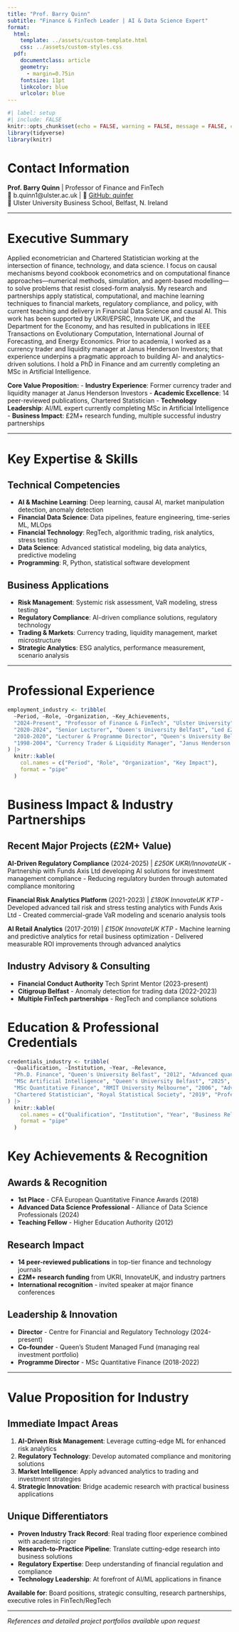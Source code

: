 ```yaml
---
title: "Prof. Barry Quinn"
subtitle: "Finance & FinTech Leader | AI & Data Science Expert"
format:
  html:
    template: ../assets/custom-template.html
    css: ../assets/custom-styles.css
  pdf:
    documentclass: article
    geometry:
      - margin=0.75in
    fontsize: 11pt
    linkcolor: blue
    urlcolor: blue
---
```


```r
#| label: setup 
#| include: FALSE
knitr::opts_chunk$set(echo = FALSE, warning = FALSE, message = FALSE, cache = FALSE)
library(tidyverse)
library(knitr)
```

# Contact Information

**Prof. Barry Quinn** | Professor of Finance and FinTech  
📧 b.quinn1@ulster.ac.uk | 🔗 [GitHub: quinfer](https://github.com/quinfer)  
📍 Ulster University Business School, Belfast, N. Ireland

---

# Executive Summary

Applied econometrician and Chartered Statistician working at the intersection of finance, technology, and data science. I focus on causal mechanisms beyond cookbook econometrics and on computational finance approaches—numerical methods, simulation, and agent-based modelling—to solve problems that resist closed-form analysis. My research and partnerships apply statistical, computational, and machine learning techniques to financial markets, regulatory compliance, and policy, with current teaching and delivery in Financial Data Science and causal AI. This work has been supported by UKRI/EPSRC, Innovate UK, and the Department for the Economy, and has resulted in publications in IEEE Transactions on Evolutionary Computation, International Journal of Forecasting, and Energy Economics. Prior to academia, I worked as a currency trader and liquidity manager at Janus Henderson Investors; that experience underpins a pragmatic approach to building AI- and analytics-driven solutions. I hold a PhD in Finance and am currently completing an MSc in Artificial Intelligence.

**Core Value Proposition:**
- **Industry Experience**: Former currency trader and liquidity manager at Janus Henderson Investors
- **Academic Excellence**: 14 peer-reviewed publications, Chartered Statistician
- **Technology Leadership**: AI/ML expert currently completing MSc in Artificial Intelligence
- **Business Impact**: £2M+ research funding, multiple successful industry partnerships

---

# Key Expertise & Skills

## Technical Competencies
- **AI & Machine Learning**: Deep learning, causal AI, market manipulation detection, anomaly detection
- **Financial Data Science**: Data pipelines, feature engineering, time-series ML, MLOps
- **Financial Technology**: RegTech, algorithmic trading, risk analytics, stress testing
- **Data Science**: Advanced statistical modeling, big data analytics, predictive modeling
- **Programming**: R, Python, statistical software development

## Business Applications
- **Risk Management**: Systemic risk assessment, VaR modeling, stress testing
- **Regulatory Compliance**: AI-driven compliance solutions, regulatory technology
- **Trading & Markets**: Currency trading, liquidity management, market microstructure
- **Strategic Analytics**: ESG analytics, performance measurement, scenario analysis

---

# Professional Experience

```r
employment_industry <- tribble(
  ~Period, ~Role, ~Organization, ~Key_Achievements,
  "2024-Present", "Professor of Finance & FinTech", "Ulster University", "Director of Centre for Financial & Regulatory Technology",
  "2020-2024", "Senior Lecturer", "Queen's University Belfast", "Led £2M+ research portfolio, 12+ industry partnerships",
  "2010-2020", "Lecturer & Programme Director", "Queen's University Belfast", "Built MSc Quantitative Finance programme",
  "1998-2004", "Currency Trader & Liquidity Manager", "Janus Henderson Investors", "Managed multi-million GBP trading book"
) |>
  knitr::kable(
    col.names = c("Period", "Role", "Organization", "Key Impact"),
    format = "pipe"
  )
```

# Business Impact & Industry Partnerships

## Recent Major Projects (£2M+ Value)

**AI-Driven Regulatory Compliance** (2024-2025) | *£250K UKRI/InnovateUK*
- Partnership with Funds Axis Ltd developing AI solutions for investment management compliance
- Reducing regulatory burden through automated compliance monitoring

**Financial Risk Analytics Platform** (2021-2023) | *£180K InnovateUK KTP*
- Developed advanced tail risk and stress testing analytics with Funds Axis Ltd
- Created commercial-grade VaR modeling and scenario analysis tools

**AI Retail Analytics** (2017-2019) | *£150K InnovateUK KTP*
- Machine learning and predictive analytics for retail business optimization
- Delivered measurable ROI improvements through advanced analytics

## Industry Advisory & Consulting
- **Financial Conduct Authority** Tech Sprint Mentor (2023-present)
- **Citigroup Belfast** - Anomaly detection for trading data (2022-2023)
- **Multiple FinTech partnerships** - RegTech and compliance solutions

# Education & Professional Credentials

```r
credentials_industry <- tribble(
  ~Qualification, ~Institution, ~Year, ~Relevance,
  "Ph.D. Finance", "Queen's University Belfast", "2012", "Advanced quantitative finance research",
  "MSc Artificial Intelligence", "Queen's University Belfast", "2025", "Cutting-edge AI applications in finance",
  "MSc Quantitative Finance", "RMIT University Melbourne", "2006", "Advanced derivatives and risk management",
  "Chartered Statistician", "Royal Statistical Society", "2019", "Professional statistical expertise"
) |>
  knitr::kable(
    col.names = c("Qualification", "Institution", "Year", "Business Relevance"),
    format = "pipe"
  )
```

# Key Achievements & Recognition

## Awards & Recognition
- **1st Place** - CFA European Quantitative Finance Awards (2018)
- **Advanced Data Science Professional** - Alliance of Data Science Professionals (2024)
- **Teaching Fellow** - Higher Education Authority (2012)

## Research Impact
- **14 peer-reviewed publications** in top-tier finance and technology journals
- **£2M+ research funding** from UKRI, InnovateUK, and industry partners
- **International recognition** - invited speaker at major finance conferences

## Leadership & Innovation
- **Director** - Centre for Financial and Regulatory Technology (2024-present)
- **Co-founder** - Queen's Student Managed Fund (managing real investment portfolio)
- **Programme Director** - MSc Quantitative Finance (2018-2022)

---

# Value Proposition for Industry

## Immediate Impact Areas
1. **AI-Driven Risk Management**: Leverage cutting-edge ML for enhanced risk analytics
2. **Regulatory Technology**: Develop automated compliance and monitoring solutions  
3. **Market Intelligence**: Apply advanced analytics to trading and investment strategies
4. **Strategic Innovation**: Bridge academic research with practical business applications

## Unique Differentiators
- **Proven Industry Track Record**: Real trading floor experience combined with academic rigor
- **Research-to-Practice Pipeline**: Translate cutting-edge research into business solutions
- **Regulatory Expertise**: Deep understanding of financial regulation and compliance
- **Technology Leadership**: At forefront of AI/ML applications in finance

**Available for**: Board positions, strategic consulting, research partnerships, executive roles in FinTech/RegTech

---
*References and detailed project portfolios available upon request*
